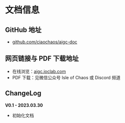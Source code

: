 

# 文档信息


## GitHub 地址

* [github.com/ciaochaos/aigc-doc](https://github.com/ciaochaos/aigc-doc)


## 网页链接与 PDF 下载地址


* 在线浏览：[aigc.ioclab.com](https://aigc.ioclab.com)
* PDF 下载：见微信公众号 Isle of Chaos 或 Discord 频道


## ChangeLog

**V0.1 - 2023.03.30**

- 初始化文档

